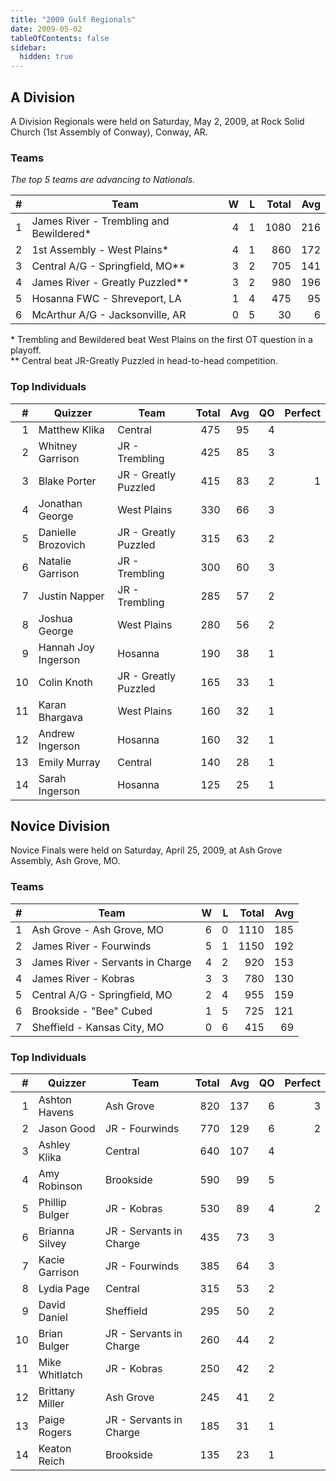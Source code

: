```yaml
---
title: "2009 Gulf Regionals"
date: 2009-05-02
tableOfContents: false
sidebar:
  hidden: true
---
```


## A Division

A Division Regionals were held on Saturday, May 2, 2009, at Rock Solid Church (1st Assembly of Conway), Conway, AR.

### Teams

*The top 5 teams are advancing to Nationals.*

|    # | Team                                    |    W |    L | Total |  Avg |
| ---: | --------------------------------------- | ---: | ---: | ----: | ---: |
|    1 | James River - Trembling and Bewildered* |    4 |    1 |  1080 |  216 |
|    2 | 1st Assembly - West Plains*             |    4 |    1 |   860 |  172 |
|    3 | Central A/G - Springfield, MO**         |    3 |    2 |   705 |  141 |
|    4 | James River - Greatly Puzzled**         |    3 |    2 |   980 |  196 |
|    5 | Hosanna FWC - Shreveport, LA            |    1 |    4 |   475 |   95 |
|    6 | McArthur A/G - Jacksonville, AR         |    0 |    5 |    30 |    6 |

\* Trembling and Bewildered beat West Plains on the first OT question in a playoff.\
\*\* Central beat JR-Greatly Puzzled in head-to-head competition.

### Top Individuals

|    # | Quizzer             | Team                 | Total |  Avg |   QO | Perfect |
| ---: | ------------------- | -------------------- | ----: | ---: | ---: | ------: |
|    1 | Matthew Klika       | Central              |   475 |   95 |    4 |         |
|    2 | Whitney Garrison    | JR - Trembling       |   425 |   85 |    3 |         |
|    3 | Blake Porter        | JR - Greatly Puzzled |   415 |   83 |    2 |       1 |
|    4 | Jonathan George     | West Plains          |   330 |   66 |    3 |         |
|    5 | Danielle Brozovich  | JR - Greatly Puzzled |   315 |   63 |    2 |         |
|    6 | Natalie Garrison    | JR - Trembling       |   300 |   60 |    3 |         |
|    7 | Justin Napper       | JR - Trembling       |   285 |   57 |    2 |         |
|    8 | Joshua George       | West Plains          |   280 |   56 |    2 |         |
|    9 | Hannah Joy Ingerson | Hosanna              |   190 |   38 |    1 |         |
|   10 | Colin Knoth         | JR - Greatly Puzzled |   165 |   33 |    1 |         |
|   11 | Karan Bhargava      | West Plains          |   160 |   32 |    1 |         |
|   12 | Andrew Ingerson     | Hosanna              |   160 |   32 |    1 |         |
|   13 | Emily Murray        | Central              |   140 |   28 |    1 |         |
|   14 | Sarah Ingerson      | Hosanna              |   125 |   25 |    1 |         |

## Novice Division

Novice Finals were held on Saturday, April 25, 2009, at Ash Grove Assembly, Ash Grove, MO.

### Teams

|    # | Team                             |    W |    L | Total |  Avg |
| ---: | -------------------------------- | ---: | ---: | ----: | ---: |
|    1 | Ash Grove - Ash Grove, MO        |    6 |    0 |  1110 |  185 |
|    2 | James River - Fourwinds          |    5 |    1 |  1150 |  192 |
|    3 | James River - Servants in Charge |    4 |    2 |   920 |  153 |
|    4 | James River - Kobras             |    3 |    3 |   780 |  130 |
|    5 | Central A/G - Springfield, MO    |    2 |    4 |   955 |  159 |
|    6 | Brookside - "Bee" Cubed          |    1 |    5 |   725 |  121 |
|    7 | Sheffield - Kansas City, MO      |    0 |    6 |   415 |   69 |

### Top Individuals

|    # | Quizzer         | Team                    | Total |  Avg |   QO | Perfect |
| ---: | --------------- | ----------------------- | ----: | ---: | ---: | ------: |
|    1 | Ashton Havens   | Ash Grove               |   820 |  137 |    6 |       3 |
|    2 | Jason Good      | JR - Fourwinds          |   770 |  129 |    6 |       2 |
|    3 | Ashley Klika    | Central                 |   640 |  107 |    4 |         |
|    4 | Amy Robinson    | Brookside               |   590 |   99 |    5 |         |
|    5 | Phillip Bulger  | JR - Kobras             |   530 |   89 |    4 |       2 |
|    6 | Brianna Silvey  | JR - Servants in Charge |   435 |   73 |    3 |         |
|    7 | Kacie Garrison  | JR - Fourwinds          |   385 |   64 |    3 |         |
|    8 | Lydia Page      | Central                 |   315 |   53 |    2 |         |
|    9 | David Daniel    | Sheffield               |   295 |   50 |    2 |         |
|   10 | Brian Bulger    | JR - Servants in Charge |   260 |   44 |    2 |         |
|   11 | Mike Whitlatch  | JR - Kobras             |   250 |   42 |    2 |         |
|   12 | Brittany Miller | Ash Grove               |   245 |   41 |    2 |         |
|   13 | Paige Rogers    | JR - Servants in Charge |   185 |   31 |    1 |         |
|   14 | Keaton Reich    | Brookside               |   135 |   23 |    1 |         |

